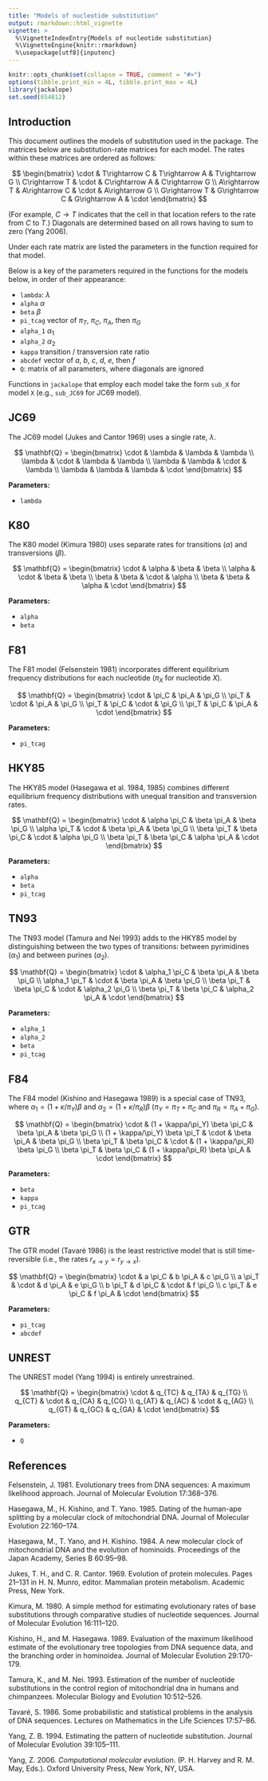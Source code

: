 ```yaml
---
title: "Models of nucleotide substitution"
output: rmarkdown::html_vignette
vignette: >
  %\VignetteIndexEntry{Models of nucleotide substitution}
  %\VignetteEngine{knitr::rmarkdown}
  %\usepackage[utf8]{inputenc}
---
```


```r
knitr::opts_chunk$set(collapse = TRUE, comment = "#>")
options(tibble.print_min = 4L, tibble.print_max = 4L)
library(jackalope)
set.seed(654612)
```


## Introduction

This document outlines the models of substitution used in the package.
The matrices below are substitution-rate matrices for each model.
The rates within these matrices are ordered as follows:

$$
\begin{bmatrix}
    \cdot           & T\rightarrow C    & T\rightarrow A    & T\rightarrow G    \\
    C\rightarrow T  & \cdot             & C\rightarrow A    & C\rightarrow G    \\
    A\rightarrow T  & A\rightarrow C    & \cdot             & A\rightarrow G    \\
    G\rightarrow T  & G\rightarrow C    & G\rightarrow A    & \cdot
\end{bmatrix}
$$

(For example, $C \rightarrow T$ indicates that the cell in that location refers to
the rate from $C$ to $T$.)
Diagonals are determined based on all rows having to sum to zero (Yang 2006).

Under each rate matrix are listed the parameters in the function required for that model.

Below is a key of the parameters required in the functions for the models below,
in order of their appearance:

* `lambda`: $\lambda$
* `alpha` $\alpha$
* `beta` $\beta$
* `pi_tcag` vector of $\pi_T$, $\pi_C$, $\pi_A$, then $\pi_G$
* `alpha_1` $\alpha_1$
* `alpha_2` $\alpha_2$
* `kappa` transition / transversion rate ratio
* `abcdef` vector of $a$, $b$, $c$, $d$, $e$, then $f$
* `Q`: matrix of all parameters, where diagonals are ignored


Functions in `jackalope` that employ each model take the form `sub_X` for model `X`
(e.g., `sub_JC69` for JC69 model).




## JC69


The JC69 model (Jukes and Cantor 1969) uses a single rate, $\lambda$.


$$
\mathbf{Q} = 
\begin{bmatrix}
\cdot   & \lambda   & \lambda   & \lambda \\
\lambda & \cdot     & \lambda   & \lambda \\
\lambda & \lambda   & \cdot     & \lambda \\
\lambda & \lambda   & \lambda   & \cdot
\end{bmatrix}
$$


__Parameters\:__

* `lambda`


## K80

The K80 model (Kimura 1980) uses separate rates for transitions ($\alpha$)
and transversions ($\beta$).

$$
\mathbf{Q} = 
\begin{bmatrix}
\cdot   & \alpha    & \beta     & \beta     \\
\alpha  & \cdot     & \beta     & \beta     \\
\beta   & \beta     & \cdot     & \alpha    \\
\beta   & \beta     & \alpha    & \cdot
\end{bmatrix}
$$


__Parameters\:__

* `alpha`
* `beta`


## F81

The F81 model (Felsenstein 1981) incorporates different equilibrium frequency
distributions for each nucleotide ($\pi_X$ for nucleotide $X$).

$$
\mathbf{Q} = 
\begin{bmatrix}
\cdot   & \pi_C & \pi_A & \pi_G \\
\pi_T   & \cdot & \pi_A & \pi_G \\
\pi_T   & \pi_C & \cdot & \pi_G \\
\pi_T   & \pi_C & \pi_A & \cdot
\end{bmatrix}
$$

__Parameters\:__

* `pi_tcag`


## HKY85

The HKY85 model (Hasegawa et al. 1984, 1985) combines different equilibrium frequency
distributions with unequal transition and transversion rates.

$$
\mathbf{Q} = 
\begin{bmatrix}
\cdot           & \alpha \pi_C  & \beta \pi_A   & \beta \pi_G   \\
\alpha \pi_T    & \cdot         & \beta \pi_A   & \beta \pi_G   \\
\beta \pi_T     & \beta \pi_C   & \cdot         & \alpha \pi_G  \\
\beta \pi_T     & \beta \pi_C   & \alpha \pi_A  & \cdot
\end{bmatrix}
$$

__Parameters\:__

* `alpha`
* `beta`
* `pi_tcag`



## TN93

The TN93 model (Tamura and Nei 1993) adds to the HKY85 model by distinguishing
between the two types of transitions:
between pyrimidines ($\alpha_1$) and
between purines ($\alpha_2$).


$$
\mathbf{Q} = 
\begin{bmatrix}
\cdot           & \alpha_1 \pi_C    & \beta \pi_A       & \beta \pi_G \\
\alpha_1 \pi_T  & \cdot             & \beta \pi_A       & \beta \pi_G \\
\beta \pi_T     & \beta \pi_C       & \cdot             & \alpha_2 \pi_G \\
\beta \pi_T     & \beta \pi_C       & \alpha_2 \pi_A    & \cdot
\end{bmatrix}
$$

__Parameters\:__

* `alpha_1`
* `alpha_2`
* `beta`
* `pi_tcag`



## F84

The F84 model (Kishino and Hasegawa 1989) is a special case of TN93, 
where $\alpha_1 = (1 + \kappa/\pi_Y) \beta$ and $\alpha_2 = (1 + \kappa/\pi_R) \beta$
($\pi_Y = \pi_T + \pi_C$ and $\pi_R = \pi_A + \pi_G$).

$$
\mathbf{Q} = 
\begin{bmatrix}
\cdot                               & (1 + \kappa/\pi_Y) \beta \pi_C    &
    \beta \pi_A                     & \beta \pi_G                       \\
(1 + \kappa/\pi_Y) \beta \pi_T      & \cdot                             &
    \beta \pi_A                     & \beta \pi_G                       \\
\beta \pi_T                         & \beta \pi_C                       &
    \cdot                           & (1 + \kappa/\pi_R) \beta \pi_G    \\
\beta \pi_T                         & \beta \pi_C                       &
    (1 + \kappa/\pi_R) \beta \pi_A  & \cdot
\end{bmatrix}
$$


__Parameters\:__

* `beta`
* `kappa`
* `pi_tcag`


## GTR

The GTR model (Tavaré 1986) is the least restrictive model that is still time-reversible
(i.e., the rates $r_{x \rightarrow y} = r_{y \rightarrow x}$).

$$
\mathbf{Q} = 
\begin{bmatrix}
\cdot   & a \pi_C   & b \pi_A   & c \pi_G \\
a \pi_T & \cdot     & d \pi_A   & e \pi_G \\
b \pi_T & d \pi_C   & \cdot     & f \pi_G \\
c \pi_T & e \pi_C   & f \pi_A   & \cdot
\end{bmatrix}
$$

__Parameters\:__

* `pi_tcag`
* `abcdef`


## UNREST

The UNREST model (Yang 1994) is entirely unrestrained.


$$
\mathbf{Q} = 
\begin{bmatrix}
\cdot   & q_{TC}    & q_{TA}    & q_{TG}  \\
q_{CT}  & \cdot     & q_{CA}    & q_{CG}  \\
q_{AT}  & q_{AC}    & \cdot     & q_{AG}  \\
q_{GT}  & q_{GC}    & q_{GA}    & \cdot
\end{bmatrix}
$$


__Parameters\:__

* `Q`




## References

Felsenstein, J. 1981. Evolutionary trees from DNA sequences: A maximum likelihood
approach. Journal of Molecular Evolution 17:368–376.

Hasegawa, M., H. Kishino, and T. Yano. 1985. Dating of the human-ape splitting by a
molecular clock of mitochondrial DNA. Journal of Molecular Evolution 22:160–174.

Hasegawa, M., T. Yano, and H. Kishino. 1984. A new molecular clock of mitochondrial
DNA and the evolution of hominoids. Proceedings of the Japan Academy, Series B
60:95–98.

Jukes, T. H., and C. R. Cantor. 1969. Evolution of protein molecules. Pages 21–131 in H.
N. Munro, editor. Mammalian protein metabolism. Academic Press, New York.

Kimura, M. 1980. A simple method for estimating evolutionary rates of base substitutions
through comparative studies of nucleotide sequences. Journal of Molecular Evolution
16:111–120.

Kishino, H., and M. Hasegawa. 1989.
Evaluation of the maximum likelihood estimate of the evolutionary tree topologies from
DNA sequence data, and the branching order in hominoidea.
Journal of Molecular Evolution 29:170-179.

Tamura, K., and M. Nei. 1993. Estimation of the number of nucleotide substitutions in the
control region of mitochondrial dna in humans and chimpanzees. Molecular Biology and
Evolution 10:512–526.

Tavaré, S. 1986. Some probabilistic and statistical problems in the analysis of DNA
sequences. Lectures on Mathematics in the Life Sciences 17:57–86.

Yang, Z. B. 1994. Estimating the pattern of nucleotide substitution. Journal of
Molecular Evolution 39:105–111.

Yang, Z. 2006. *Computational molecular evolution*. (P. H. Harvey and R. M. May, Eds.).
Oxford University Press, New York, NY, USA.

